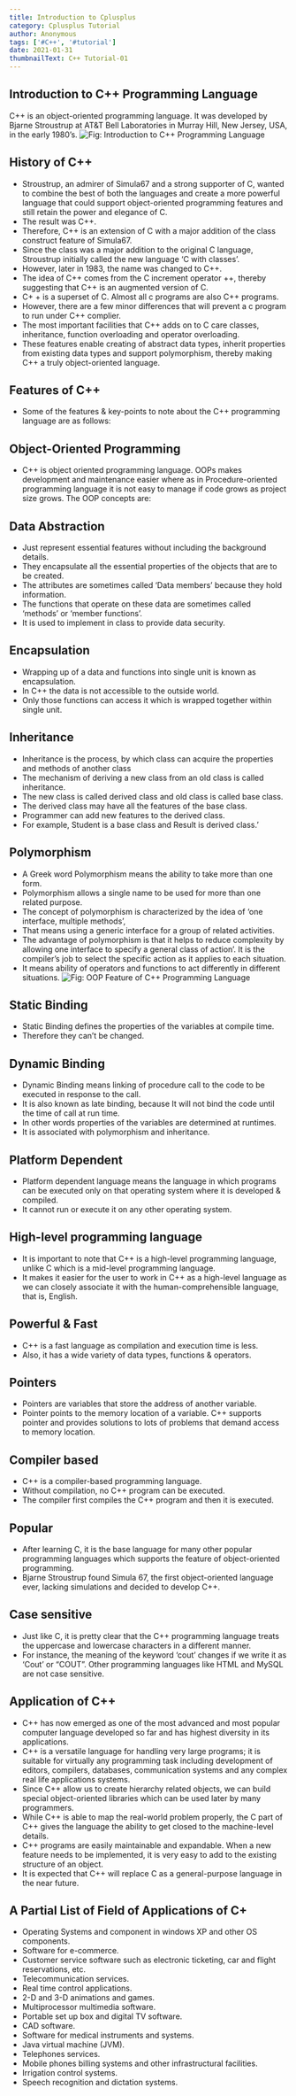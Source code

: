 ```yaml
---
title: Introduction to Cplusplus
category: Cplusplus Tutorial
author: Anonymous
tags: ['#C++', '#tutorial']
date: 2021-01-31
thumbnailText: C++ Tutorial-01
---
```

## Introduction to C++ Programming Language

C++ is an object-oriented programming language. It was developed by Bjarne Stroustrup at AT&T Bell Laboratories in Murray Hill, New Jersey, USA, in the early 1980’s.
![Fig: Introduction to C++ Programming Language](../../assets/cppPic/cppf.png)
## History of C++

- Stroustrup, an admirer of Simula67 and a strong supporter of C, wanted to combine the best of both the languages and create a more powerful language that could support object-oriented programming features and still retain the power and elegance of C.
- The result was C++.
- Therefore, C++ is an extension of C with a major addition of the class construct feature of Simula67.
- Since the class was a major addition to the original C language, Stroustrup initially called the new language ‘C with classes’.
- However, later in 1983, the name was changed to C++.
- The idea of C++ comes from the C increment operator ++, thereby suggesting that C++ is an augmented version of C.
- C+ + is a superset of C. Almost all c programs are also C++ programs.
- However, there are a few minor differences that will prevent a c program to run under C++ complier.
- The most important facilities that C++ adds on to C care classes, inheritance, function overloading and operator overloading.
- These features enable creating of abstract data types, inherit properties from existing data types and support polymorphism, thereby making C++ a truly object-oriented language.
## Features of C++
- Some of the features & key-points to note about the C++ programming language are as follows:
## Object-Oriented Programming
- C++ is object oriented programming language. OOPs makes development and maintenance easier where as in Procedure-oriented programming language it is not easy to manage if code grows as project size grows. The OOP concepts are:

## Data Abstraction

- Just represent essential features without including the background details.
- They encapsulate all the essential properties of the objects that are to be created.
- The attributes are sometimes called ‘Data members’ because they hold information.
- The functions that operate on these data are sometimes called ‘methods’ or ‘member functions’.
- It is used to implement in class to provide data security.
## Encapsulation

- Wrapping up of a data and functions into single unit is known as encapsulation.
- In C++ the data is not accessible to the outside world.
- Only those functions can access it which is wrapped together within single unit.
## Inheritance

- Inheritance is the process, by which class can acquire the properties and methods of another class
- The mechanism of deriving a new class from an old class is called inheritance.
- The new class is called derived class and old class is called base class.
- The derived class may have all the features of the base class.
- Programmer can add new features to the derived class.
- For example, Student is a base class and Result is derived class.’
## Polymorphism

- A Greek word Polymorphism means the ability to take more than one form.
- Polymorphism allows a single name to be used for more than one related purpose.
- The concept of polymorphism is characterized by the idea of ‘one interface, multiple methods’,
- That means using a generic interface for a group of related activities.
- The advantage of polymorphism is that it helps to reduce complexity by allowing one interface to specify a general class of action’. It is the compiler’s job to select the specific action as it applies to each situation.
- It means ability of operators and functions to act differently in different situations.
![Fig: OOP Feature of C++ Programming Language](../../assets/cppPic/oopf.png)
## Static Binding

- Static Binding defines the properties of the variables at compile time.
- Therefore they can’t be changed.
## Dynamic Binding

- Dynamic Binding means linking of procedure call to the code to be executed in response to the call.
- It is also known as late binding, because It will not bind the code until the time of call at run time.
- In other words properties of the variables are determined at runtimes.
- It is associated with polymorphism and inheritance.
## Platform Dependent
- Platform dependent language means the language in which programs can be executed only on that operating system where it is developed & compiled.
- It cannot run or execute it on any other operating system.
## High-level programming language
- It is important to note that C++ is a high-level programming language, unlike C which is a mid-level programming language.
- It makes it easier for the user to work in C++ as a high-level language as we can closely associate it with the human-comprehensible language, that is, English.
## Powerful & Fast
- C++ is a fast language as compilation and execution time is less.
- Also, it has a wide variety of data types,  functions & operators.
## Pointers
- Pointers are variables that store the address of another variable.
- Pointer points to the memory location of a variable. C++ supports pointer and provides solutions to lots of problems that demand access to memory location.
## Compiler based
- C++ is a compiler-based programming language.
- Without compilation, no C++ program can be executed.
- The compiler first compiles the C++ program and then it is executed.
## Popular
- After learning C, it is the base language for many other popular programming languages which supports the feature of object-oriented programming.
- Bjarne Stroustrup found Simula 67, the first object-oriented language ever, lacking simulations and decided to develop C++.
## Case sensitive
- Just like C, it is pretty clear that the C++ programming language treats the uppercase and lowercase characters in a different manner.
- For instance, the meaning of the keyword ‘cout’ changes if we write it as ‘Cout’ or “COUT”. Other programming languages like HTML and MySQL are not case sensitive.
## Application of C++
- C++ has now emerged as one of the most advanced and most popular computer language developed so far and has highest diversity in its applications.
- C++ is a versatile language for handling very large programs; it is suitable for virtually any programming task including development of editors, compilers, databases, communication systems and any complex real life applications systems.
- Since C++ allow us to create hierarchy related objects, we can build special object-oriented libraries which can be used later by many programmers.
- While C++ is able to map the real-world problem properly, the C part of C++ gives the language the ability to get closed to the machine-level details.
- C++ programs are easily maintainable and expandable. When a new feature needs to be implemented, it is very easy to add to the existing structure of an object.
- It is expected that C++ will replace C as a general-purpose language in the near future.
## A Partial List of Field of Applications of C+

- Operating Systems and component in windows XP and other OS components.
- Software for e-commerce.
- Customer service software such as electronic ticketing, car and flight reservations, etc.
- Telecommunication services.
- Real time control applications.
- 2-D and 3-D animations and games.
- Multiprocessor multimedia software.
- Portable set up box and digital TV software.
- CAD software.
- Software for medical instruments and systems.
- Java virtual machine (JVM).
- Telephones services.
- Mobile phones billing systems and other infrastructural facilities.
- Irrigation control systems.
- Speech recognition and dictation systems.

